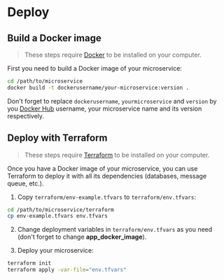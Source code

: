 # Deploy

## Build a Docker image

> These steps require [Docker](https://www.docker.com/) to be installed on your computer.

First you need to build a Docker image of your microservice:

```bash
cd /path/to/microservice
docker build -t dockerusername/your-microservice:version .
```

Don't forget to replace `dockerusername`, `yourmicroservice` and `version` by you [Docker Hub](https://hub.docker.com/) username, your microservice name and its version respectively.

## Deploy with Terraform

> These steps require [Terraform](https://www.terraform.io/) to be installed on your computer.

Once you have a Docker image of your microservice, you can use Terraform to deploy it with all its dependencies (databases, message queue, etc.).

1. Copy `terraform/env-example.tfvars` to `terraform/env.tfvars`:

```bash
cd /path/to/microservice/terraform
cp env-example.tfvars env.tfvars
```

2. Change deployment variables in `terraform/env.tfvars` as you need (don't forget to change **app_docker_image**).

3. Deploy your microservice:

```bash
terraform init
terraform apply -var-file="env.tfvars"
```
